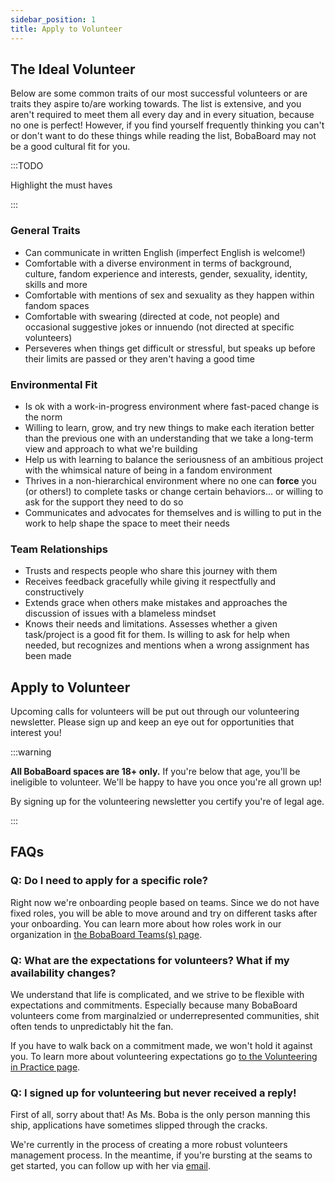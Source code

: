 ```yaml
---
sidebar_position: 1
title: Apply to Volunteer
---
```



## The Ideal Volunteer

Below are some common traits of our most successful volunteers or are traits
they aspire to/are working towards. The list is extensive, and you aren't
required to meet them all every day and in every situation, because no one is
perfect! However, if you find yourself frequently thinking you can't or don't
want to do these things while reading the list, BobaBoard may not be a good
cultural fit for you.

:::TODO

Highlight the must haves

:::

### General Traits

- Can communicate in written English (imperfect English is welcome!)
- Comfortable with a diverse environment in terms of background, culture, fandom
  experience and interests, gender, sexuality, identity, skills and more
- Comfortable with mentions of sex and sexuality as they happen within fandom
  spaces
- Comfortable with swearing (directed at code, not people) and occasional suggestive
  jokes or innuendo (not directed at specific volunteers)
- Perseveres when things get difficult or stressful, but speaks up before their
  limits are passed or they aren't having a good time

### Environmental Fit

- Is ok with a work-in-progress environment where fast-paced change is the norm
- Willing to learn, grow, and try new things to make each iteration better than
  the previous one with an understanding that we take a long-term view and
  approach to what we're building
- Help us with learning to balance the seriousness of an ambitious project with
  the whimsical nature of being in a fandom environment
- Thrives in a non-hierarchical environment where no one can **force** you (or
  others!) to complete tasks or change certain behaviors... or willing to ask
  for the support they need to do so
- Communicates and advocates for themselves and is willing to put in the work
  to help shape the space to meet their needs

### Team Relationships

- Trusts and respects people who share this journey with them
- Receives feedback gracefully while giving it respectfully and constructively
- Extends grace when others make mistakes and approaches the discussion of
  issues with a blameless mindset
- Knows their needs and limitations. Assesses whether a given task/project is a
  good fit for them. Is willing to ask for help when needed, but recognizes and
  mentions when a wrong assignment has been made

## Apply to Volunteer

Upcoming calls for volunteers will be put out through our volunteering newsletter. Please sign up and keep an eye out for opportunities that interest you!

:::warning

**All BobaBoard spaces are 18+ only.** If you're below that age, you'll be ineligible
to volunteer. We'll be happy to have you once you're all grown up!

By signing up for the volunteering newsletter you certify you're of legal age.

:::

<VolunteerNewsletterForm />

## FAQs

### Q: Do I need to apply for a specific role?

Right now we're onboarding people based on teams. Since we do not have fixed roles,
you will be able to move around and try on different tasks after your onboarding.
You can learn more about how roles work in our organization in
[the BobaBoard Teams(s) page](../team/index.md).

### Q: What are the expectations for volunteers? What if my availability changes?

We understand that life is complicated, and we strive to be flexible with expectations
and commitments. Especially because many BobaBoard volunteers come from marginalzied or
underrepresented communities, shit often tends to unpredictably hit the fan.

If you have to walk back on a commitment made, we won't hold it against you. To learn
more about volunteering expectations go [to the Volunteering in Practice page](in-practice.md).

### Q: I signed up for volunteering but never received a reply!

First of all, sorry about that! As Ms. Boba is the only person manning this
ship, applications have sometimes slipped through the cracks.

We're currently in the process of creating a more robust volunteers management
process. In the meantime, if you're bursting at the seams to get started, you
can follow up with her via [email](mailto:ms.boba@bobaboard.com).
